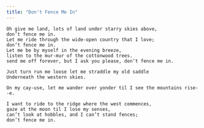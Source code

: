 ```yaml
---
title: "Don't Fence Me In"
---
```


```
Oh give me land, lots of land under starry skies above, 
don’t fence me in.  
Let me ride through the wide-open country that I love;
don’t fence me in. 
Let me be by myself in the evening breeze, 
listen to the mur-mur of the cottonwood trees.
send me off forever, but I ask you please, don’t fence me in.  
 
Just turn run me loose let me straddle my old saddle 
Underneath the western skies. 

On my cay-use, let me wander over yonder til I see the mountains rise--e.  

I want to ride to the ridge where the west commences, 
gaze at the moon til I lose my senses,
can’t look at hobbles, and I can’t stand fences;   
don’t fence me in.
```
